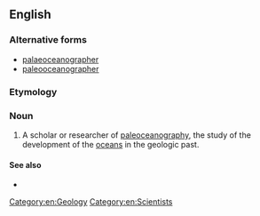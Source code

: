 ==English==

===Alternative forms===
* [[palaeoceanographer]]
* [[paleooceanographer]]

===Etymology===
{{prefix|paleo|oceanographer|lang=en}}

===Noun===
{{en-noun}}

# A scholar or researcher of [[paleoceanography]], the study of the development of the [[ocean]]s in the geologic past.

====See also====
* {{pedialite|paleoceanography}}

[[Category:en:Geology]]
[[Category:en:Scientists]]